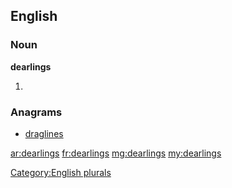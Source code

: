 ==English==

===Noun===
'''dearlings'''

# {{plural of|dearling}}

===Anagrams===
* [[draglines#English|draglines]]

[[Category:English plurals]]

[[ar:dearlings]]
[[fr:dearlings]]
[[mg:dearlings]]
[[my:dearlings]]